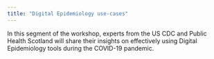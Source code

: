 ```yaml
---
title: "Digital Epidemiology use-cases"
---
```



In this segment of the workshop, experts from the US CDC and Public Health Scotland will share their insights on effectively using Digital Epidemiology tools during the COVID-19 pandemic.


